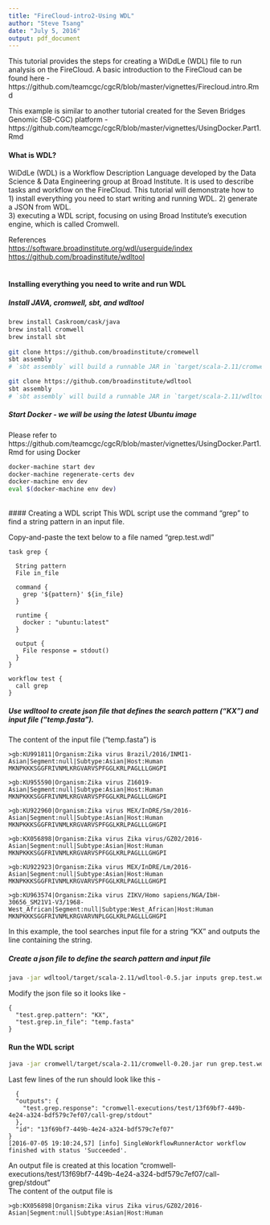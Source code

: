 ```yaml
---
title: "FireCloud-intro2-Using WDL"
author: "Steve Tsang"
date: "July 5, 2016"
output: pdf_document
---           
```

This tutorial provides the steps for creating a WiDdLe (WDL) file to run analysis on the FireCloud.  A basic introduction to the FireCloud can be found here - https://github.com/teamcgc/cgcR/blob/master/vignettes/Firecloud.intro.Rmd  

This example is similar to another tutorial created for the Seven Bridges Genomic (SB-CGC) platform - https://github.com/teamcgc/cgcR/blob/master/vignettes/UsingDocker.Part1.Rmd  


#### What is WDL?

WiDdLe (WDL) is a Workflow Description Language developed by the Data Science & Data Engineering group at Broad Institute.  It is used to describe tasks and workflow on the FireCloud.  This tutorial will demonstrate how to   
1) install everything you need to start writing and running WDL.
2) generate a JSON from WDL.  
3) executing a WDL script, focusing on using Broad Institute's execution engine, which is called Cromwell.  

References  
<https://software.broadinstitute.org/wdl/userguide/index>  
<https://github.com/broadinstitute/wdltool>  
<br>

#### Installing everything you need to write and run WDL

##### Install JAVA, cromwell, sbt, and wdltool
```sh
brew install Caskroom/cask/java
brew install cromwell
brew install sbt
 
git clone https://github.com/broadinstitute/cromewell
sbt assembly
# `sbt assembly` will build a runnable JAR in `target/scala-2.11/cromwell-0.20.jar`

git clone https://github.com/broadinstitute/wdltool
sbt assembly
# `sbt assembly` will build a runnable JAR in `target/scala-2.11/wdltool-0.5.jar`

```

##### Start Docker - we will be using the latest Ubuntu image
Please refer to https://github.com/teamcgc/cgcR/blob/master/vignettes/UsingDocker.Part1.Rmd for using Docker

```sh
docker-machine start dev
docker-machine regenerate-certs dev
docker-machine env dev
eval $(docker-machine env dev)
```
<br>
#### Creating a WDL script
This WDL script use the command "grep" to find a string pattern in an input file.

Copy-and-paste the text below to a file named "grep.test.wdl"
```{}
task grep {
  
  String pattern
  File in_file
  
  command {
    grep '${pattern}' ${in_file}
  }
  
  runtime {
    docker : "ubuntu:latest"
  }

  output {
    File response = stdout()
  }
}

workflow test {
  call grep
}
```

##### Use wdltool to create json file that defines the search pattern ("KX") and input file ("temp.fasta").

The content of the input file ("temp.fasta") is
```{}
>gb:KU991811|Organism:Zika virus Brazil/2016/INMI1-Asian|Segment:null|Subtype:Asian|Host:Human
MKNPKKKSGGFRIVNMLKRGVARVSPFGGLKRLPAGLLLGHGPI

>gb:KU955590|Organism:Zika virus Z16019-Asian|Segment:null|Subtype:Asian|Host:Human
MKNPKKKSGGFRIVNMLKRGVARVSPFGGLKRLPAGLLLGHGPI

>gb:KU922960|Organism:Zika virus MEX/InDRE/Sm/2016-Asian|Segment:null|Subtype:Asian|Host:Human
MKNPKKKSGGFRIVNMLKRGVARVSPFGGLKRLPAGLLLGHGPI

>gb:KX056898|Organism:Zika virus Zika virus/GZ02/2016-Asian|Segment:null|Subtype:Asian|Host:Human
MKNPKKKSGGFRIVNMLKRGVARVSPFGGLKRLPAGLLLGHGPI

>gb:KU922923|Organism:Zika virus MEX/InDRE/Lm/2016-Asian|Segment:null|Subtype:Asian|Host:Human
MKNPKKKSGGFRIVNMLKRGVARVSPFGGLKRLPAGLLLGHGPI

>gb:KU963574|Organism:Zika virus ZIKV/Homo sapiens/NGA/IbH-30656_SM21V1-V3/1968-West_African|Segment:null|Subtype:West_African|Host:Human
MKNPKKKSGGFRIVNMLKRGVARVNPLGGLKRLPAGLLLGHGPI
```

In this example, the tool searches input file for a string "KX" and outputs the line containing the string.

##### Create a json file to define the search pattern and input file

```sh
java -jar wdltool/target/scala-2.11/wdltool-0.5.jar inputs grep.test.wdl > grep.test.json
```

Modify the json file so it looks like -
```{}
{
  "test.grep.pattern": "KX",
  "test.grep.in_file": "temp.fasta"
}
```


#### Run the WDL script

```sh
java -jar cromwell/target/scala-2.11/cromwell-0.20.jar run grep.test.wdl grep.test.json
```

Last few lines of the run should look like this -
```{}
  {
  "outputs": {
    "test.grep.response": "cromwell-executions/test/13f69bf7-449b-4e24-a324-bdf579c7ef07/call-grep/stdout"
  },
  "id": "13f69bf7-449b-4e24-a324-bdf579c7ef07"
}
[2016-07-05 19:10:24,57] [info] SingleWorkflowRunnerActor workflow finished with status 'Succeeded'.
````

An output file is created at this location "cromwell-executions/test/13f69bf7-449b-4e24-a324-bdf579c7ef07/call-grep/stdout"  
The content of the output file is
```{}
>gb:KX056898|Organism:Zika virus Zika virus/GZ02/2016-Asian|Segment:null|Subtype:Asian|Host:Human
````
